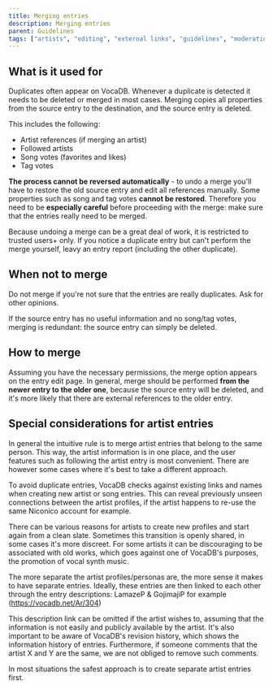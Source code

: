 ---
title: Merging entries
description: Merging entries
parent: Guidelines
tags: ["artists", "editing", "external links", "guidelines", "moderation", "vocadb", "vocadb"]
---

## What is it used for
Duplicates often appear on VocaDB. Whenever a duplicate is detected it needs to be deleted or merged in most cases. Merging copies all properties from the source entry to the destination, and the source entry is deleted. 

This includes the following:
* Artist references (if merging an artist)
* Followed artists
* Song votes (favorites and likes)
* Tag votes

**The process cannot be reversed automatically** - to undo a merge you'll have to restore the old source entry and edit all references manually. Some properties such as song and tag votes **cannot be restored**. Therefore you need to be **especially careful** before proceeding with the merge: make sure that the entries really need to be merged.

Because undoing a merge can be a great deal of work, it is restricted to trusted users+ only. If you notice a duplicate entry but can't perform the merge yourself, leavy an entry report (including the other duplicate).

## When not to merge
Do not merge if you're not sure that the entries are really duplicates. Ask for other opinions.

If the source entry has no useful information and no song/tag votes, merging is redundant: the source entry can simply be deleted.

## How to merge
Assuming you have the necessary permissions, the merge option appears on the entry edit page. In general, merge should be performed **from the newer entry to the older one**, because the source entry will be deleted, and it's more likely that there are external references to the older entry.

## Special considerations for artist entries

In general the intuitive rule is to merge artist entries that belong to the same person. This way, the artist information is in one place, and the user features such as following the artist entry is most convenient. There are however some cases where it's best to take a different approach.

To avoid duplicate entries, VocaDB checks against existing links and names when creating new artist or song entries. This can reveal previously unseen connections between the artist profiles, if the artist happens to re-use the same Niconico account for example.

There can be various reasons for artists to create new profiles and start again from a clean slate. Sometimes this transition is openly shared, in some cases it's more discreet. For some artists it can be discouraging to be associated with old works, which goes against one of VocaDB's purposes, the promotion of vocal synth music. 

The more separate the artist profiles/personas are, the more sense it makes to have separate entries. Ideally, these entries are then linked to each other through the entry descriptions: LamazeP & GojimajiP for example (https://vocadb.net/Ar/304)

This description link can be omitted if the artist wishes to, assuming that the information is not easily and publicly available by the artist. It's also important to be aware of VocaDB's revision history, which shows the information history of entries. Furthermore, if someone comments that the artist X and Y are the same, we are not obliged to remove such comments.

In most situations the safest approach is to create separate artist entries first.